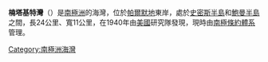 {{Unreferenced|time=2016-05-07T00:36:02+00:00}}
{{coord|74|35|S|61|45|W|display=title}}

'''楠塔基特灣'''（{{lang-en|Nantucket Inlet}}）是[[南極洲|南極洲]]的海灣，位於[[帕爾默地|帕爾默地]]東岸，處於[[史密斯半島|史密斯半島]]和[[鮑曼半島|鮑曼半島]]之間，長24公里、寬11公里，在1940年由[[美國|美國]]研究隊發現，現時由[[南極條約體系|南極條約體系]]管理。

{{Antarctica-geo-stub}}
[[Category:南極洲海灣|Category:南極洲海灣]]